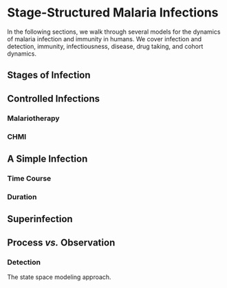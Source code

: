 # Stage-Structured Malaria Infections

In the following sections, we walk through several models for the dynamics of malaria infection and immunity in humans. We cover infection and detection, immunity, infectiousness, disease, drug taking, and cohort dynamics.

## Stages of Infection 


## Controlled Infections 

### Malariotherapy 

### CHMI 

## A Simple Infection

### Time Course 

### Duration 

## Superinfection 

## Process *vs.* Observation

### Detection 

The state space modeling approach.